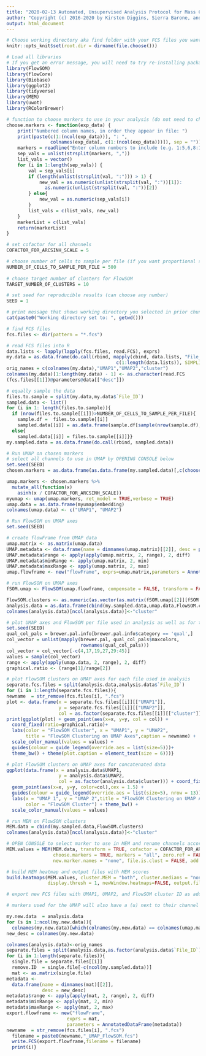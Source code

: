 ```yaml
---
title: "2020-02-13 Automated, Unsupervised Analysis Protocol for Mass Cytometry Data"
author: "Copyright (c) 2016-2020 by Kirsten Diggins, Sierra Barone, and Jonathan Irish, All Rights Reserved; see EULA-MEM.text for MEM license information"
output: html_document
---
```

```r

# Choose working directory aka find folder with your FCS files you want to analyze and select one of the files. A window with a file directory will open in a new window. All FCS files in folder must have same number and names for channels
knitr::opts_knit$set(root.dir = dirname(file.choose()))

# Load all libraries
# If you get an error message, you will need to try re-installing packages by going back to the 00_install_tools.RMD script
library(FlowSOM)
library(flowCore)
library(Biobase)
library(ggplot2)
library(tidyverse)
library(MEM)
library(uwot)
library(RColorBrewer)

# function to choose markers to use in your analysis (do not need to change anything here)
choose.markers <- function(exp_data) {
    print("Numbered column names, in order they appear in file: ")
    print(paste(c(1:(ncol(exp_data))), ": ", 
                colnames(exp_data[, c(1:(ncol(exp_data)))]), sep = ""))
    markers = readline("Enter column numbers to include (e.g. 1:5,6,8:10).\n")
    sep_vals = unlist(strsplit(markers, ","))
    list_vals = vector()
    for (i in 1:length(sep_vals)) {
        val = sep_vals[i]
        if (length(unlist(strsplit(val, ":"))) > 1) {
            new_val = as.numeric(unlist(strsplit(val, ":"))[1]):
              as.numeric(unlist(strsplit(val, ":"))[2])
        } else{
            new_val = as.numeric(sep_vals[i])
        }
        list_vals = c(list_vals, new_val)
    }
    markerList = c(list_vals)
    return(markerList)
}

```


```r

# set cofactor for all channels
COFACTOR_FOR_ARCSINH_SCALE = 5

# choose number of cells to sample per file (if you want proportional sampling, enter a number larger than the max number of cells in a single file)
NUMBER_OF_CELLS_TO_SAMPLE_PER_FILE = 500
  
# choose target number of clusters for FlowSOM
TARGET_NUMBER_OF_CLUSTERS = 10

# set seed for reproducible results (can choose any number)
SEED = 1

```

```r

# print message that shows working directory you selected in prior chunk of code
cat(paste0("Working directory set to: ", getwd()))

# find FCS files
fcs.files <- dir(pattern = "*.fcs")

# read FCS files into R
data.lists <- lapply(lapply(fcs.files, read.FCS), exprs)
my.data = as.data.frame(do.call(rbind, mapply(cbind, data.lists, "File_ID" = 
                                        c(1:length(data.lists)), SIMPLIFY = F)))
orig_names = c(colnames(my.data),"UMAP1","UMAP2","cluster")
colnames(my.data)[1:length(my.data) - 1] <- as.character(read.FCS
(fcs.files[[1]])@parameters@data[["desc"]])
```

```r

# equally sample the data 
files.to.sample = split(my.data,my.data$`File_ID`)
sampled.data <- list()
for (i in 1: length(files.to.sample)){
  if (nrow(files.to.sample[[i]])>NUMBER_OF_CELLS_TO_SAMPLE_PER_FILE){            
    sample.df =  files.to.sample[[i]]
    sampled.data[[i]] = as.data.frame(sample.df[sample(nrow(sample.df), NUMBER_OF_CELLS_TO_SAMPLE_PER_FILE), ])}        
  else{
    sampled.data[[i]] = files.to.sample[[i]]}}
my.sampled.data = as.data.frame(do.call(rbind, sampled.data))   

```

```r

# Run UMAP on chosen markers
# select all channels to use in UMAP by OPENING CONSOLE below
set.seed(SEED)
chosen.markers = as.data.frame(as.data.frame(my.sampled.data)[,c(choose.markers(my.sampled.data))])

umap.markers <- chosen.markers %>%
  mutate_all(function(x)
    asinh(x / COFACTOR_FOR_ARCSINH_SCALE))
myumap <- umap(umap.markers, ret_model = TRUE,verbose = TRUE)
umap.data = as.data.frame(myumap$embedding)
colnames(umap.data) <- c("UMAP1", "UMAP2")

```

```r

# Run FlowSOM on UMAP axes
set.seed(SEED)

# create flowFrame from UMAP data
umap.matrix <- as.matrix(umap.data)
UMAP.metadata <- data.frame(name = dimnames(umap.matrix)[[2]], desc = paste('UMAP', dimnames(umap.matrix)[[2]]))
UMAP.metadata$range <- apply(apply(umap.matrix, 2, range), 2, diff)
UMAP.metadata$minRange <- apply(umap.matrix, 2, min)
UMAP.metadata$maxRange <- apply(umap.matrix, 2, max)
umap.flowframe <- new("flowFrame", exprs=umap.matrix,parameters = AnnotatedDataFrame(UMAP.metadata))

# run FlowSOM on UMAP axes
fSOM.umap <- FlowSOM(umap.flowframe, compensate = FALSE, transform = FALSE, toTransform=c(1:2), scale = TRUE, colsToUse = c(1:2), nClus = TARGET_NUMBER_OF_CLUSTERS, seed = SEED)

FlowSOM.clusters <- as.numeric(as.vector(as.matrix(fSOM.umap[[2]][fSOM.umap[[1]]$map$mapping[,1]])))
analysis.data = as.data.frame(cbind(my.sampled.data,umap.data,FlowSOM.clusters))
colnames(analysis.data)[ncol(analysis.data)]<-"cluster"

```

```r

# plot UMAP axes and FlowSOM per file used in analysis as well as for the concatenated data (last plot)
set.seed(SEED)
qual_col_pals = brewer.pal.info[brewer.pal.info$category == 'qual',]
col_vector = unlist(mapply(brewer.pal, qual_col_pals$maxcolors, 
                           rownames(qual_col_pals)))
col_vector = col_vector[-c(4,17,19,27,29:45)]
values = sample(col_vector)
range <- apply(apply(umap.data, 2, range), 2, diff)
graphical.ratio <- (range[1]/range[2])

# plot FlowSOM clusters on UMAP axes for each file used in analysis
separate.fcs.files = split(analysis.data,analysis.data$`File_ID`)
for (i in 1:length(separate.fcs.files)){
newname  = str_remove(fcs.files[i], ".fcs")
plot <- data.frame(x = separate.fcs.files[[i]][["UMAP1"]], 
                   y = separate.fcs.files[[i]][["UMAP2"]], 
                   col = as.factor(separate.fcs.files[[i]][["cluster"]]))
print(ggplot(plot) + geom_point(aes(x=x, y=y, col = col)) +
  coord_fixed(ratio=graphical.ratio)+ 
  labs(color = "FlowSOM Cluster", x = "UMAP1", y = "UMAP2", 
       title = "FlowSOM Clustering on UMAP Axes",caption = newname) + 
  scale_color_manual(values = values) + 
  guides(colour = guide_legend(override.aes = list(size=5)))+
  theme_bw() + theme(plot.caption = element_text(size = 6)))}

# plot FlowSOM clusters on UMAP axes for concatenated data
ggplot(data.frame(x = analysis.data$UMAP1, 
                   y = analysis.data$UMAP2, 
                   col = as.factor(analysis.data$cluster))) + coord_fixed(ratio=graphical.ratio) + 
  geom_point(aes(x=x, y=y, color=col),cex = 1.5) + 
  guides(colour = guide_legend(override.aes = list(size=5), nrow = 13)) +
  labs(x = "UMAP 1", y = "UMAP 2",title = "FlowSOM Clustering on UMAP Axes (concatenated)", 
       color = "FlowSOM Cluster") + theme_bw() + 
  scale_color_manual(values = values)

```

```r

# run MEM on FlowSOM clusters
MEM.data = cbind(my.sampled.data,FlowSOM.clusters)
colnames(analysis.data)[ncol(analysis.data)]<-"cluster"

# OPEN CONSOLE to select marker to use in MEM and rename channels according to the order shown
MEM.values = MEM(MEM.data, transform = TRUE, cofactor = COFACTOR_FOR_ARCSINH_SCALE, 
                 choose.markers = TRUE, markers = "all", zero.ref = FALSE, rename.markers = TRUE,
                 new.marker.names = "none", file.is.clust = FALSE, add.fileID = FALSE, IQR.thresh = NULL)

# build MEM heatmap and output files with MEM scores 
build.heatmaps(MEM.values, cluster.MEM = "both", cluster.medians = "none", 
               display.thresh = 1, newWindow.heatmaps=FALSE, output.files = TRUE, labels = TRUE, only.MEMheatmap = FALSE)

```


```r

# export new FCS files with UMAP1, UMAP2, and FlowSOM cluster ID as added channels 

# markers used for the UMAP will also have a (u) next to their channel name

my.new.data  = analysis.data
for (s in 1:ncol(my.new.data)){
  colnames(my.new.data)[which(colnames(my.new.data) == colnames(umap.markers)[s])] <- paste0(colnames(analysis.data)[which(colnames(analysis.data) == colnames(umap.markers)[s])]," (u)")}
new_desc = colnames(my.new.data)

colnames(analysis.data)<-orig_names
separate.files = split(analysis.data,as.factor(analysis.data$`File_ID`))
for (i in 1:length(separate.files)){
  single.file = separate.files[[i]]
  remove.ID  = single.file[-c(ncol(my.sampled.data))]
  mat <- as.matrix(single.file)
metadata <-
  data.frame(name = dimnames(mat)[[2]],
             desc = new_desc)
metadata$range <- apply(apply(mat, 2, range), 2, diff)
metadata$minRange <- apply(mat, 2, min)
metadata$maxRange <- apply(mat, 2, max)
export.flowframe <- new("flowFrame",
                      exprs = mat,
                      parameters = AnnotatedDataFrame(metadata))
newname  = str_remove(fcs.files[i], ".fcs")
  filename = paste0(newname,"_UMAP_FlowSOM.fcs")
  write.FCS(export.flowframe,filename = filename)
  print(i)}

```
